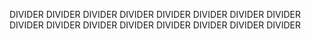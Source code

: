 DIVIDER
DIVIDER
DIVIDER
DIVIDER
DIVIDER
DIVIDER
DIVIDER
DIVIDER
DIVIDER
DIVIDER
DIVIDER
DIVIDER
DIVIDER
DIVIDER
DIVIDER
DIVIDER